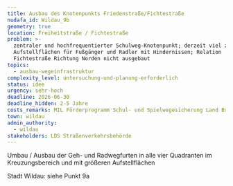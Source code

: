 ```yaml
---
title: Ausbau des Knotenpunkts Friedenstraße/Fichtestraße
nudafa_id: Wildau_9b
geometry: true
location: Freiheitstraße / Fichtestraße
problem: >-
  zentraler und hochfrequentierter Schulweg-Knotenpunkt; derzeit viel zu geringe
  Aufstellflächen für Fußgänger und Radler mit Hindernissen; Relation
  Fichtestraße Richtung Norden nicht ausgebaut
topics:
  - ausbau-wegeinfrastruktur
complexity_level: untersuchung-und-planung-erforderlich
status: idee
urgency: sehr-hoch
deadline: 2026-06-30
deadline_hidden: 2-5 Jahre
costs_remarks: MIL Förderprogramm Schul- und Spielwegesicherung Land Brandenburg
town: wildau
admin_authority:
  - wildau
stakeholders: LDS Straßenverkehrsbehörde
---
```

Umbau / Ausbau der Geh- und Radwegfurten in alle vier Quadranten im Kreuzungsbereich und mit größeren Aufstellflächen

Stadt Wildau: siehe Punkt 9a
